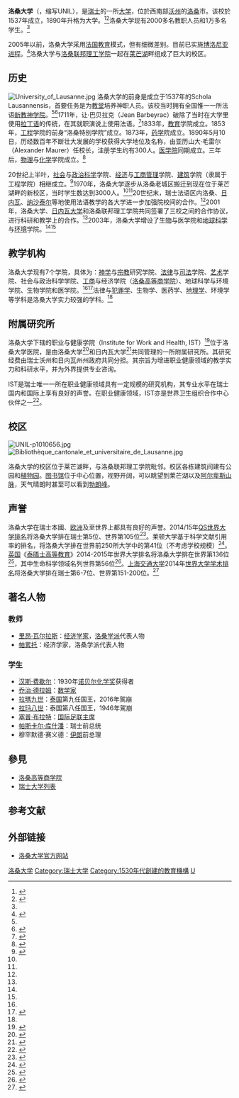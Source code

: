 {{coord|46|31|21|N|06|34|46|E|display=title|type:edu}}
{{noteTA
|G1=瑞士地名
}}
{{University
|name            = 洛桑大学
|native_name     = Université de Lausanne
|latin_name      = Schola Lausannensis
|image           = [[File:Logo_Université_de_Lausanne.svg|250px]]
|motto           = 
|established     = 1537年
|type            = 公立
|endowment       = 
|faculty         = 2492<ref name="stat">{{cite web |url=http://www.unil.ch/central/page2389_en.html |title=More key statistics |publisher=洛桑大学 |date= |accessdate=2011年12月8日 |language=en |archive-date=2013年10月22日 |archive-url=https://web.archive.org/web/20131022201344/http://www.unil.ch/central/page2389_en.html |dead-url=no }}</ref>
|president       = Dominique Arlettaz
|students        = 12091<ref name="stat"/>
|undergrad       = 10087<ref name="stat"/>
|postgrad        = 198<ref name="stat"/>
|doctoral        = 1806<ref name="stat"/>
|city            = [[洛桑|洛桑]]
|state           = [[沃州|沃州]]
|country         = [[瑞士|瑞士]]
|campus          = 
|mascot          = 
|religion        = 
|affiliations    = [[欧洲首都大学联盟|欧洲首都大学联盟]]
|footnotes       = 
|website         = http://www.unil.ch/
|address         = 
|logo            = 
}}
'''洛桑大学'''（{{lang-fr|Université de Lausanne}}，缩写UNIL），是[[瑞士|瑞士]]的一所[[大学|大学]]，位於西南部[[沃州|沃州]]的[[洛桑|洛桑]]市。该校於1537年成立，1890年升格为大学。<ref name="history">{{cite web |url=http://www.unil.ch/central/page43591_en.html |title=Yesterday... and today |publisher=洛桑大学 |date= |accessdate=2008年12月24日 |language=en |archive-date=2007年12月17日 |archive-url=https://web.archive.org/web/20071217215258/http://www.unil.ch/central/page43591_en.html |dead-url=no }}</ref><ref name="swissinfo">{{cite web|url=http://www.swissinfo.org/chi/education/detail.html?siteSect=525&sid=1264634&cKey=1158935530000 |title=洛桑大学(Université de Lausanne) |publisher=瑞士资讯网 |date= |accessdate=2008年12月24日 |language= }}</ref>洛桑大学现有2000多名教职人员和1万多名学生。<ref name="stat"/>

2005年以前，洛桑大学采用[[法国教育|法国教育]]模式，但有细微差别。目前已实施[[博洛尼亚进程|博洛尼亚进程]]。<ref name="history_21">{{cite web |url=http://www.unil.ch/central/page43771_en.html |title=The UNIL in the 21st century |publisher=洛桑大学 |date= |accessdate=2008年12月24日 |language=en |archive-date=2013年10月22日 |archive-url=https://web.archive.org/web/20131022221830/http://www.unil.ch/central/page43771_en.html |dead-url=no }}</ref>洛桑大学与[[洛桑联邦理工学院|洛桑联邦理工学院]]一起在[[莱芒湖|莱芒湖]]畔组成了巨大的校区。

== 历史 ==
[[File:University_of_Lausanne.jpg|thumb]]
洛桑大学的前身是成立于1537年的Schola Lausannensis，首要任务是为[[教堂|教堂]]培养神职人员。该校当时拥有全国惟一一所法语[[新教|新教]][[神学院|神学院]]。<ref name="history"/><ref name="history_16">{{cite web |url=http://www.unil.ch/central/page43776_en.html |title=The UNIL in the 16th century |publisher=洛桑大学 |date= |accessdate=2008年12月24日 |language=en |archive-date=2013年10月22日 |archive-url=https://web.archive.org/web/20131022212003/http://www.unil.ch/central/page43776_en.html |dead-url=no }}</ref>1711年，让·巴贝拉克（Jean Barbeyrac）破除了当时在大学里使用[[拉丁语|拉丁语]]的传统，在其就职演说上使用法语。<ref name="history_18">{{cite web |url=http://www.unil.ch/central/page43774_en.html |title=The UNIL in the 18th century |publisher=洛桑大学 |date= |accessdate=2008年12月24日 |language=en |archive-date=2013年10月23日 |archive-url=https://web.archive.org/web/20131023000703/http://www.unil.ch/central/page43774_en.html |dead-url=no }}</ref>1833年，[[教育|教育]]学院成立。1853年，[[工程|工程]]学院的前身“洛桑特别学院”成立。1873年，[[药学|药学]]院成立。1890年5月10日，历经数百年不断壮大发展的学校获得大学地位及名称，由亚历山大·毛雷尔（Alexander Maurer）任校长，注册学生约有300人。[[医学院|医学院]]同期成立。三年后，[[物理|物理]]与[[化学|化学]]学院成立。<ref name="history_19">{{cite web |url=http://www.unil.ch/central/page43773_en.html |title=The UNIL in the 19th century |publisher=洛桑大学 |date= |accessdate=2008年12月24日 |language=en |archive-date=2013年10月22日 |archive-url=https://web.archive.org/web/20131022205159/http://www.unil.ch/central/page43773_en.html |dead-url=no }}</ref>

20世纪上半叶，[[社会|社会]]与[[政治科学|政治科学]]学院、[[经济|经济]]与[[工商管理|工商管理]]学院、[[建筑学|建筑]]学院（隶属于工程学院）相继成立。<ref name="history_20">{{cite web |url=http://www.unil.ch/central/page43772_en.html |title=The UNIL in the 20th century |publisher=洛桑大学 |date= |accessdate=2008年12月24日 |language=en |archive-date=2013年10月22日 |archive-url=https://web.archive.org/web/20131022224913/http://www.unil.ch/central/page43772_en.html |dead-url=no }}</ref>1970年，洛桑大学逐步从洛桑老城区搬迁到现在位于莱芒湖畔的新校区，当时学生数达到3000人。<ref name="history"/><ref name="history_20"/>20世纪末，瑞士法语区内洛桑、[[日内瓦|日内瓦]]、[[纳沙泰尔|纳沙泰尔]]等地使用法语教学的各大学进一步加强院校间的合作。<ref name="history"/>2001年，洛桑大学、[[日内瓦大学|日内瓦大学]]和洛桑联邦理工学院共同签署了三校之间的合作协议，进行科研和教学上的合作。<ref name="history_21"/>2003年，洛桑大学增设了[[生物|生物]]与医学院和[[地球科学|地球科学]]与[[环境|环境]]学院。<ref name="history"/><ref name="history_21"/>

== 教学机构 ==
洛桑大学现有7个学院，具体为：[[神学|神学]]与[[宗教|宗教]]研究学院、[[法律|法律]]与[[司法|司法]]学院、[[艺术|艺术]]学院、社会与政治科学学院、[[工商|工商]]与经济学院（[[洛桑高等商学院|洛桑高等商学院]]）、地球科学与环境学院、生物学院和医学院。<ref name="swissinfo"/><ref name="faculties">{{cite web |url=http://www.unil.ch/central/page2863_en.html |title=Faculties |publisher=洛桑大学 |date= |accessdate=2008年12月24日 |language=en |archive-date=2013年10月22日 |archive-url=https://web.archive.org/web/20131022231958/http://www.unil.ch/central/page2863_en.html |dead-url=no }}</ref>法律与[[犯罪学|犯罪学]]、生物学、医药学、[[地理学|地理学]]、环境学等学科是洛桑大学实力较强的学科。<ref name="swissinfo"/>

== 附属研究所 ==
洛桑大学下辖的职业与健康学院（Institute for Work and Health, IST）<ref>{{Cite web |url=http://www.i-s-t.ch/en/ |title=存档副本 |access-date=2015-07-12 |archive-date=2016-03-04 |archive-url=https://web.archive.org/web/20160304084954/http://www.i-s-t.ch/en/ |dead-url=no }}</ref>位于洛桑大学医院，是由洛桑大学<ref>{{Cite web |url=http://www.unil.ch/ |title=存档副本 |access-date=2008-12-24 |archive-date=2011-05-15 |archive-url=https://web.archive.org/web/20110515153318/https://www.unil.ch/ |dead-url=no }}</ref>和日内瓦大学<ref>{{Cite web |url=http://www.unige.ch/ |title=存档副本 |accessdate=2015-07-12 |archive-date=2011-04-22 |archive-url=https://web.archive.org/web/20110422121211/http://www.unige.ch/ |dead-url=no }}</ref>共同管理的一所附属研究所。其研究经费由瑞士沃州和日内瓦州州政府共同分担。其宗旨为增进职业健康领域的教学实力和科研水平，并为外界提供专业咨询。

IST是瑞士唯一一所在职业健康领域具有一定规模的研究机构，其专业水平在瑞士国内和国际上享有良好的声誉。在职业健康领域，IST亦是世界卫生组织合作中心伙伴之一<ref>{{cite web |url=http://www.i-s-t.ch/en/who-we-are/ |title=存档副本 |accessdate=2015-07-12 |deadurl=yes |archiveurl=https://web.archive.org/web/20150924032107/http://www.i-s-t.ch/en/who-we-are/ |archivedate=2015-09-24 }}</ref>。

== 校区 ==
[[File:UNIL-p1010656.jpg|thumb]]
[[File:Bibliothèque_cantonale_et_universitaire_de_Lausanne.jpg|thumb]]

洛桑大学的校区位于莱芒湖畔，与洛桑联邦理工学院毗邻。校区各栋建筑间建有公园和[[植物园|植物园]]。[[图书馆|图书馆]]位于中心位置，视野开阔，可以眺望到莱芒湖以及[[阿尔卑斯山脉|阿尔卑斯山脉]]，天气晴朗时甚至可以看到[[勃朗峰|勃朗峰]]。

== 声誉 ==
洛桑大学在瑞士本國、[[欧洲|欧洲]]及至世界上都具有良好的声誉。2014/15年[[QS世界大学排名|QS世界大学排名]]将洛桑大学排在瑞士第5位、世界第105位<ref name="qs">{{cite web |url=http://www.topuniversities.com/university-rankings/world-university-rankings/2014#sorting=rank+region=+country=+faculty=+stars=false+search= |title=QS World University Rankings® 2014/15 |publisher=QS Quacquarelli Symonds Limited |date= |accessdate=2015年7月12日 |language=en |archive-date=2019年4月29日 |archive-url=https://web.archive.org/web/20190429165828/https://www.topuniversities.com/university-rankings/world-university-rankings/2014#sorting=rank+region=+country=+faculty=+stars=false+search= |dead-url=no }}</ref>。莱顿大学基于科学文献引用率的排名，将洛桑大学排在世界前250所大学中的第41位（不考虑学校规模）<ref name="Leiden">{{cite web |url=http://www.leidenranking.com/ranking/2015 |title=CWTS Leiden Ranking 2015 |publisher=Centre for Science and Technology Studies, Leiden University, The Netherlands |date= |accessdate=2015年7月12日 |language=en |archive-date=2021年4月23日 |archive-url=https://web.archive.org/web/20210423040828/https://www.leidenranking.com/ranking/2015 |dead-url=no }}</ref>。[[英国|英国]]《[[泰晤士高等教育|泰晤士高等教育]]》2014-2015年世界大学排名将洛桑大学排在世界第136位<ref name="the_eu">{{cite web |url=http://www.timeshighereducation.co.uk/world-university-rankings/2015/world-ranking/#/ |title=World University Rankings 2014-15 |publisher=[[泰晤士高等教育|泰晤士高等教育]] |date= |accessdate=2015年7月12日 |language=en |archive-date=2015年9月5日 |archive-url=https://web.archive.org/web/20150905234829/https://www.timeshighereducation.co.uk/world-university-rankings/2015/world-ranking#/ |dead-url=no }}</ref>，其中生命科学领域名列世界第56位<ref name="the_life">{{cite web |url=http://www.timeshighereducation.co.uk/world-university-rankings/universite-de-lausanne?ranking-dataset=1087 |title=University of Lausanne - Life Sciences |publisher=[[泰晤士高等教育|泰晤士高等教育]] |date=2015年7月12日 |accessdate=2015年7月12日 |language=en }}</ref>。[[上海交通大学|上海交通大学]]2014年[[世界大学学术排名|世界大学学术排名]]将洛桑大学排在瑞士第6-7位、世界第151-200位。<ref name="arwu">{{cite web |url=http://www.shanghairanking.cn/ARWU2014.html |title=2014世界大学学术排名五百强 |publisher=世界大学学术排名（AWRU） |date= |accessdate=2015年7月12日 |language= |archive-url=https://web.archive.org/web/20141006091939/http://www.shanghairanking.cn/ARWU2014.html |archive-date=2014年10月6日 |dead-url=yes }}</ref>

== 著名人物 ==
=== 教师 ===
* [[里昂·瓦尔拉斯|里昂·瓦尔拉斯]]：[[经济学家|经济学家]]，[[洛桑学派|洛桑学派]]代表人物
* [[帕累托|帕累托]]：经济学家，洛桑学派代表人物

=== 学生 ===
* [[汉斯·费歇尔|汉斯·费歇尔]]：1930年[[诺贝尔化学奖|诺贝尔化学奖]]获得者
* [[乔治·德拉姆|乔治·德拉姆]]：[[数学家|数学家]]
* [[拉瑪九世|拉瑪九世]]：[[泰国|泰国]]第九任国王，2016年駕崩
* [[拉玛八世|拉玛八世]]：泰国第八任国王，1946年駕崩
* [[塞普·布拉特|塞普·布拉特]]：[[国际足联|国际足联]][[国际足球联合会主席列表|主席]]
* [[帕斯卡尔·库什潘|帕斯卡尔·库什潘]]：瑞士前总统
* 穆罕默德·赛义德：[[伊朗|伊朗]]前总理

== 參見 ==
* [[洛桑高等商学院|洛桑高等商学院]]
* [[瑞士大学列表|瑞士大学列表]]

== 参考文献 ==
{{reflist|2}}

== 外部链接 ==
{{Commonscat|University of Lausanne}}
* [http://www.unil.ch/ 洛桑大学官方网站] {{Wayback|url=http://www.unil.ch/ |date=20110515153318 }}{{Fr icon}}{{En icon}}{{De icon}}

{{瑞士大学}}
{{欧洲首都大学联盟}}
{{Authority control}}
[[Category:洛桑大学|]]
[[Category:瑞士大学|Category:瑞士大学]]
[[Category:1530年代創建的教育機構|Category:1530年代創建的教育機構]]
[[Category:洛桑|U]]